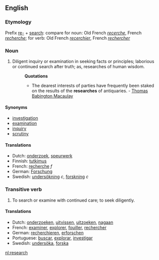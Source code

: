 ==English==
===Etymology===
Prefix [[re-]] + [[search]]: compare for noun: Old French ''[[recerche]]'', French ''[[recherche]]''; for verb: Old French ''[[recerchier]]'', French ''[[rechercher]]''
===Noun===
#Diligent inquiry or examination in seeking facts or principles; laborious or continued search after truth; as, researches of human wisdom.
#:'''Quotations'''
#:*The dearest interests of parties have frequently been staked on the results of the '''researches''' of antiquaries. - [[Thomas Babington Macaulay]]
====Synonyms====
*[[investigation]]
*[[examination]]
*[[inquiry]]
*[[scrutiny]]

====Translations====
*Dutch: [[onderzoek]], [[speurwerk]]
*Finnish: [[tutkimus]]
*French: [[recherche]] ''f''
*German: [[Forschung]]
*Swedish: [[undersökning]] ''c'', [[forskning]] ''c''

===Transitive verb===
#To search or examine with continued care; to seek diligently.
====Translations====
*Dutch: [[onderzoeken]], [[uitvissen]], [[uitzoeken]], [[nagaan]]
*French: [[examiner]], [[explorer]], [[fouiller]], [[rechercher]]
*German: [[recherchieren]], [[erforschen]]
*Portuguese: [[buscar]], [[explorar]], [[investigar]]
*Swedish: [[undersöka]], [[forska]]

[[nl:research]]